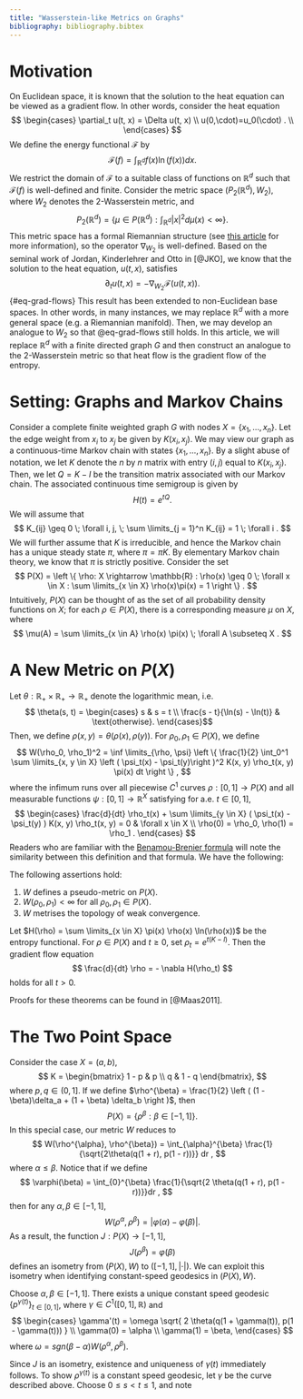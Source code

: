 ```yaml
---
title: "Wasserstein-like Metrics on Graphs"
bibliography: bibliography.bibtex
---
```


# Motivation

On Euclidean space, it is known that the solution to the heat equation can be viewed as a gradient flow.
In other words, consider the heat equation
    $$ \begin{cases} 
          \partial_t u(t, x) = \Delta u(t, x) \\
          u(0,\cdot)=u_0(\cdot) . \\  
       \end{cases} 
    $$
We define the energy functional $\mathcal{F}$ by 
$$ \mathcal{F}(f)=\int_{\mathbb{R}^d}f(x)\ln(f(x))dx . $$
We restrict the domain of $\mathcal{F}$ to a suitable class of functions on $\mathbb{R}^d$ such that $\mathcal{F}(f)$ is well-defined and finite.
Consider the metric space $(P_2(\mathbb{R}^d), W_2)$, where $W_2$ denotes the 2-Wasserstein metric, and 
$$ P_2(\mathbb{R}^d) = \left \{ \mu \in P(\mathbb{R}^d) : \int_{\mathbb{R}^d} |x|^2 d \mu(x) < \infty \right \} . $$
This metric space has a formal Riemannian structure (see [this article](https://www.otwiki.xyz/wiki/Regularity_of_Optimal_Transport_Maps_and_the_Monge-Amp%C3%A9re_Equation_on_Riemannian_Manifolds) for more information), so the operator $\nabla_{W_2}$ is well-defined.
Based on the seminal work of Jordan, Kinderlehrer and Otto in [@JKO], we know that the solution to the heat equation, $u(t, x)$, satisfies
$$
    \partial_t u(t, x) = -\nabla_{W_2}\mathcal{F}(u(t,x)) .
$$ {#eq-grad-flows}
This result has been extended to non-Euclidean base spaces.
In other words, in many instances, we may replace $\mathbb{R}^d$ with a more general space (e.g. a Riemannian manifold).
Then, we may develop an analogue to $W_2$ so that @eq-grad-flows still holds.
In this article, we will replace $\mathbb{R}^d$ with a finite directed graph $G$ and then construct an analogue to the 2-Wasserstein metric so that heat flow is the gradient flow of the entropy.

# Setting: Graphs and Markov Chains

Consider a complete finite weighted graph $G$ with nodes $X = \{x_1, \ldots, x_n \}$.
Let the edge weight from $x_i$ to $x_j$ be given by $K(x_i, x_j)$.
We may view our graph as a continuous-time Markov chain with states $\{ x_1, \ldots, x_n \}$.
By a slight abuse of notation, we let $K$ denote the $n$ by $n$ matrix with entry $(i, j)$ equal to $K(x_i, x_j)$.
Then, we let $Q = K - I$ be the transition matrix associated with our Markov chain.
The associated continuous time semigroup is given by 
$$ H(t) = e^{tQ} . $$
We will assume that 
$$ K_{ij} \geq 0 \; \forall i, j, \; \sum \limits_{j = 1}^n K_{ij} = 1 \; \forall i . $$
We will further assume that $K$ is irreducible, and hence the Markov chain has a unique steady state $\pi$, where $\pi = \pi K$.
By elementary Markov chain theory, we know that $\pi$ is strictly positive.
Consider the set 
$$ P(X) = \left \{ \rho: X \rightarrow \mathbb{R} : \rho(x) \geq 0 \; \forall x \in X : \sum \limits_{x \in X} \rho(x)\pi(x) = 1 \right \} . $$
Intuitively, $P(X)$ can be thought of as the set of all probability density functions on $X$; for each $\rho \in P(X)$, there is a corresponding measure $\mu$ on $X$, where
$$ \mu(A) = \sum \limits_{x \in A} \rho(x) \pi(x) \; \forall A \subseteq X . $$

# A New Metric on $P(X)$

Let $\theta: \mathbb{R}_+ \times \mathbb{R}_+ \rightarrow \mathbb{R}_+$ denote the logarithmic mean, i.e.
$$ \theta(s, t) = \begin{cases}
    s & s = t \\
    \frac{s - t}{\ln(s) - \ln(t)} & \text{otherwise}.
\end{cases}$$
Then, we define $\rho(x, y) = \theta(\rho(x), \rho(y))$.
For $\rho_0, \rho_1 \in P(X)$, we define
$$ W(\rho_0, \rho_1)^2 = \inf \limits_{\rho, \psi} \left \{ \frac{1}{2} \int_0^1 \sum \limits_{x, y \in X} \left ( \psi_t(x) - \psi_t(y)\right )^2 K(x, y) \rho_t(x, y) \pi(x) dt \right \} , $$
where the infimum runs over all piecewise $C^1$ curves $\rho:[0, 1] \rightarrow P(X)$ and all measurable functions $\psi:[0, 1] \rightarrow \mathbb{R}^X$ satisfying for a.e. $t \in [0, 1]$,
$$ \begin{cases}
    \frac{d}{dt} \rho_t(x) + \sum \limits_{y \in X}  ( \psi_t(x) - \psi_t(y) ) K(x, y) \rho_t(x, y) = 0 & \forall x \in X \\
    \rho(0) = \rho_0, \rho(1) = \rho_1 . 
\end{cases} $$
Readers who are familiar with the [Benamou-Brenier formula](https://www.otwiki.xyz/wiki/The_continuity_equation_and_Benamour_Brenier_formula) will note the similarity between this definition and that formula.
We have the following:

:::{#thm-1}
The following assertions hold: 

1. $W$ defines a pseudo-metric on $P(X)$.
2. $W(\rho_0, \rho_1) < \infty$ for all $\rho_0, \rho_1 \in P(X)$.
3. $W$ metrises the topology of weak convergence. 
:::

:::{#thm-2}
Let $H(\rho) = \sum \limits_{x \in X} \pi(x) \rho(x) \ln(\rho(x))$ be the entropy functional.
For $\rho \in P(X)$ and $t \geq 0$, set $\rho_t = e^{t(K - I)}$.
Then the gradient flow equation 
$$ \frac{d}{dt} \rho = - \nabla H(\rho_t) $$
holds for all $t > 0$.
:::

Proofs for these theorems can be found in [@Maas2011].

# The Two Point Space

Consider the case $X = (a, b)$,
$$ K = \begin{bmatrix}
    1 - p & p \\
    q & 1 - q
\end{bmatrix}, $$
where $p, q \in (0, 1]$.
If we define $\rho^{\beta} = \frac{1}{2} \left ( (1 - \beta)\delta_a + (1 + \beta) \delta_b \right )$, then
$$ P(X) = \left \{ \rho^{\beta} : \beta \in [-1, 1] \right \} . $$
In this special case, our metric $W$ reduces to 
$$ W(\rho^{\alpha}, \rho^{\beta}) =  \int_{\alpha}^{\beta} \frac{1}{\sqrt{2\theta(q(1 + r), p(1 - r))}} dr , $$
where $\alpha \leq \beta$.
Notice that if we define
$$ \varphi(\beta) = \int_{0}^{\beta}  \frac{1}{\sqrt{2 \theta(q(1 + r), p(1 - r))}}dr , $$
then for any $\alpha, \beta \in [-1, 1]$,
$$ W(\rho^{\alpha}, \rho^{\beta}) = |\varphi(\alpha) - \varphi(\beta)| . $$
As a result, the function $J: P(X) \rightarrow [-1, 1]$,
$$ J(\rho^{\beta}) = \varphi(\beta) $$
defines an isometry from $(P(X), W)$ to $([-1, 1], |\cdot|)$.
We can exploit this isometry when identifying constant-speed geodesics in $(P(X), W)$.

:::{#thm-3}
Choose $\alpha, \beta \in [-1, 1]$.
There exists a unique constant speed geodesic $\{ p^{\gamma(t)} \}_{t \in [0, 1]}$, where $\gamma \in C^1([0, 1], \mathbb{R})$ and 
$$ \begin{cases}
    \gamma'(t) = \omega \sqrt{ 2 \theta(q(1 + \gamma(t)), p(1 - \gamma(t))) } \\
    \gamma(0) = \alpha \\
    \gamma(1) = \beta, 
\end{cases} $$
where $\omega = sgn(\beta - \alpha) W(\rho^{\alpha}, \rho^{\beta})$.
:::

::: {.proof}
Since $J$ is an isometry, existence and uniqueness of $\gamma(t)$ immediately follows.
To show $\rho^{\gamma(t)}$ is a constant speed geodesic, let $\gamma$ be the curve described above.
Choose $0 \leq s < t \leq 1$, and note
\begin{align*}
    W \left (\rho^{\gamma(t)}, \rho^{\gamma(s)} \right )
    & = |\varphi(\gamma(t)) - \varphi(\gamma(s))| \\
    & = \left | \int_s^t \varphi'(\gamma(r)) \cdot \gamma'(r) dr \right | \\
    & = \left | \int_s^t  \frac{1}{\sqrt{2 \theta(q(1 + \gamma(t)), p(1 - \gamma(t)))}} \cdot \omega \sqrt{ 2 \theta(p(1 - \gamma(t)), q(1 + \gamma(t))) } dr \right | \\
    & = |t - s| W\left(\rho^{\alpha}, \rho^{\beta}\right) .
\end{align*}
::: 

